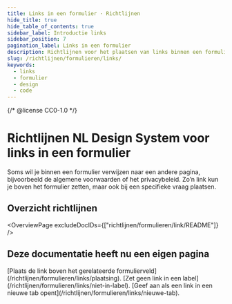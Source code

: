 ```yaml
---
title: Links in een formulier · Richtlijnen
hide_title: true
hide_table_of_contents: true
sidebar_label: Introductie links
sidebar_position: 7
pagination_label: Links in een formulier
description: Richtlijnen voor het plaatsen van links binnen een formulier.
slug: /richtlijnen/formulieren/links/
keywords:
  - links
  - formulier
  - design
  - code
---
```


{/* @license CC0-1.0 */}


# Richtlijnen NL Design System voor links in een formulier

Soms wil je binnen een formulier verwijzen naar een andere pagina, bijvoorbeeld de algemene voorwaarden of het privacybeleid. Zo’n link kun je boven het formulier zetten, maar ook bij een specifieke vraag plaatsen.

## Overzicht richtlijnen

<OverviewPage excludeDocIDs={["richtlijnen/formulieren/link/README"]} />

## Deze documentatie heeft nu een eigen pagina

<FragmentRedirect id="plaats-de-link-boven-het-gerelateerde-formulierveld">
  [Plaats de link boven het gerelateerde formulierveld](/richtlijnen/formulieren/links/plaatsing).
</FragmentRedirect>
<FragmentRedirect id="zet-geen-link-in-een-label">
  [Zet geen link in een label](/richtlijnen/formulieren/links/niet-in-label).
</FragmentRedirect>
<FragmentRedirect id="geef-aan-als-een-link-in-een-nieuwe-tab-opent">
  [Geef aan als een link in een nieuwe tab opent](/richtlijnen/formulieren/links/nieuwe-tab).
</FragmentRedirect>

<FooterInfo />
